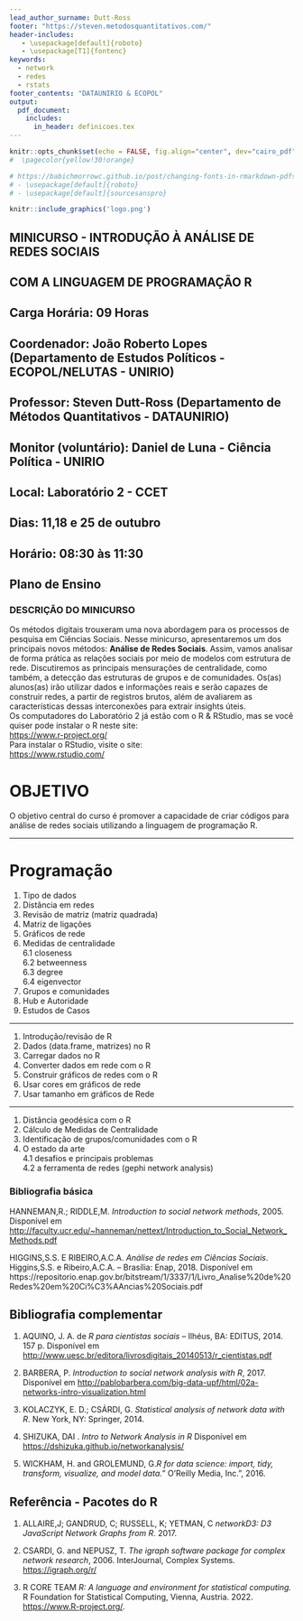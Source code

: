 ```yaml
---
lead_author_surname: Dutt-Ross
footer: "https://steven.metodosquantitativos.com/"
header-includes:
   - \usepackage[default]{roboto}
   - \usepackage[T1]{fontenc}
keywords:
  - network
  - redes
  - rstats
footer_contents: "DATAUNIRIO & ECOPOL"
output:
  pdf_document: 
    includes:
      in_header: definicoes.tex
---
```


```r
knitr::opts_chunk$set(echo = FALSE, fig.align="center", dev="cairo_pdf")
#  \pagecolor{yellow!30!orange}

# https://babichmorrowc.github.io/post/changing-fonts-in-rmarkdown-pdfs/
# - \usepackage[default]{roboto}
# - \usepackage[default]{sourcesanspro}

```


```r
knitr::include_graphics('logo.png')
```
 
 
   
      
      

\fullboxbegin

## **MINICURSO - INTRODUÇÃO À ANÁLISE DE REDES SOCIAIS**

## **COM A LINGUAGEM DE PROGRAMAÇÃO R**

\fullboxend



## Carga Horária: 09 Horas

## Coordenador:  João Roberto Lopes (Departamento de Estudos Políticos - ECOPOL/NELUTAS - UNIRIO)

## Professor: Steven Dutt-Ross  (Departamento de Métodos Quantitativos - DATAUNIRIO)

## Monitor (voluntário):  Daniel de Luna - Ciência Política - UNIRIO

## Local: Laboratório 2 - CCET

## Dias: 11,18 e 25 de outubro

## Horário: 08:30 às 11:30

\fullboxbegin

## Plano de Ensino

\fullboxend

### DESCRIÇÃO DO MINICURSO
\bigskip 

Os métodos digitais trouxeram uma nova abordagem para os processos de pesquisa em Ciências Sociais. Nesse minicurso, apresentaremos um dos principais novos métodos: **Análise de Redes Sociais**. Assim, vamos analisar de forma prática as relações sociais por meio de modelos com estrutura de rede. Discutiremos as principais mensurações de centralidade, como também, a detecção das estruturas de grupos e de comunidades. Os(as) alunos(as) irão utilizar dados e informações reais e serão capazes de construir redes, a partir de registros brutos, além de avaliarem as características dessas interconexões para extrair insights úteis.   
\rightboxbegin
Os computadores do Laboratório 2 já estão com o R & RStudio, mas se você quiser pode instalar o R neste site:\
<https://www.r-project.org/>\
Para instalar o RStudio, visite o site:\
<https://www.rstudio.com/>  
\rightboxend
   
\onecolumn <!--usage of the \onecolumn keyword to get back to full text (wherever necessary) --> 


# OBJETIVO

O objetivo central do curso é promover a capacidade de criar códigos para análise de redes sociais utilizando a linguagem de programação R.



*** 

# Programação

\textbf{1. Termos e Conceitos - Dia 11/10/2022}

1.  Tipo de dados\
2.  Distância em redes\
3.  Revisão de matriz (matriz quadrada)\
4.  Matriz de ligações\
5.  Gráficos de rede\
6.  Medidas de centralidade\
    6.1 closeness\
    6.2 betweenness\
    6.3 degree\
    6.4 eigenvector\
7.  Grupos e comunidades\
8.  Hub e Autoridade\
9.  Estudos de Casos   

***

\textbf{2. Aplicação no R - Dia 18/10/2022}

1.  Introdução/revisão de R
2.  Dados (data.frame, matrizes) no R
3.  Carregar dados no R
4.  Converter dados em rede com o R
5.  Construir gráficos de redes com o R
6.  Usar cores em gráficos de rede
7.  Usar tamanho em gráficos de Rede

*** 

\textbf{3. Aplicação no R (parte 2) - Dia 25/10/2022}

1.  Distância geodésica com o R\
2.  Cálculo de Medidas de Centralidade\
3.  Identificação de grupos/comunidades com o R\
4.  O estado da arte\
    4.1 desafios e principais problemas\
    4.2 a ferramenta de redes (gephi network analysis)\

\fullboxbegin

### Bibliografia básica

HANNEMAN,R.; RIDDLE,M. *Introduction to social network methods*, 2005. Disponível em <http://faculty.ucr.edu/~hanneman/nettext/Introduction_to_Social_Network_Methods.pdf>

HIGGINS,S.S. E RIBEIRO,A.C.A. *Análise de redes em Ciências Sociais*. Higgins,S.S. e Ribeiro,A.C.A. – Brasília: Enap, 2018. Disponível em https://repositorio.enap.gov.br/bitstream/1/3337/1/Livro_Analise%20de%20Redes%20em%20Ci%C3%AAncias%20Sociais.pdf

\fullboxend

## Bibliografia complementar

1. AQUINO, J. A. de *R para cientistas sociais* -- Ilhéus, BA: EDITUS, 2014. 157 p. Disponível em <http://www.uesc.br/editora/livrosdigitais_20140513/r_cientistas.pdf>

2. BARBERA, P. *Introduction to social network analysis with R*, 2017. Disponível em <http://pablobarbera.com/big-data-upf/html/02a-networks-intro-visualization.html>

3. KOLACZYK, E. D.; CSÁRDI, G. *Statistical analysis of network data with R*. New York, NY: Springer, 2014.

4. SHIZUKA, DAI . *Intro to Network Analysis in R* Disponível em <https://dshizuka.github.io/networkanalysis/>

5. WICKHAM, H. and GROLEMUND, G.*R for data science: import, tidy, transform, visualize, and model data.*" O'Reilly Media, Inc.", 2016.

## Referência - Pacotes do R

1. ALLAIRE,J; GANDRUD, C; RUSSELL, K; YETMAN, C *networkD3: D3 JavaScript Network Graphs from R*. 2017.

2. CSARDI, G. and NEPUSZ, T. *The igraph software package for complex network research*, 2006. InterJournal, Complex Systems. <https://igraph.org/r/>

3. R CORE TEAM *R: A language and environment for statistical computing.* R Foundation for Statistical Computing, Vienna, Austria. 2022. <https://www.R-project.org/>.

<!--
\leftboxbegin

Para saber mais, visite o site:

<https://dataunirio.github.io/>

\leftboxend
-->
